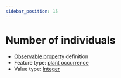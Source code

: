 ```yaml
---
sidebar_position: 15
---
```



# Number of individuals

- [Observable property](/viewers/dawe-vocabs?uri=https://linked.data.gov.au/def/nrm/b2d28629-c986-4c05-9d4a-8b05e99a0a94) definition
- Feature type: [plant occurrence](http://linked.data.gov.au/def/tern-cv/b311c0d3-4a1a-4932-a39c-f5cdc1afa611)
- Value type: [Integer](https://w3id.org/tern/ontologies/tern/Integer)


<Example protocolModule="opportunistic-observations" observableProperty="https://linked.data.gov.au/def/nrm/b2d28629-c986-4c05-9d4a-8b05e99a0a94" />

